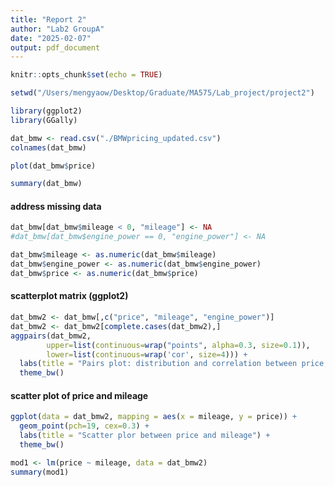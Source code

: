```yaml
---
title: "Report 2"
author: "Lab2 GroupA"
date: "2025-02-07"
output: pdf_document
---
```


```r
knitr::opts_chunk$set(echo = TRUE)
```


```r
setwd("/Users/mengyaow/Desktop/Graduate/MA575/Lab_project/project2")

library(ggplot2)
library(GGally)
```

```r
dat_bmw <- read.csv("./BMWpricing_updated.csv")
colnames(dat_bmw)
```

```r
plot(dat_bmw$price)

summary(dat_bmw)
```


#### address missing data
```r
dat_bmw[dat_bmw$mileage < 0, "mileage"] <- NA
#dat_bmw[dat_bmw$engine_power == 0, "engine_power"] <- NA

dat_bmw$mileage <- as.numeric(dat_bmw$mileage)
dat_bmw$engine_power <- as.numeric(dat_bmw$engine_power)
dat_bmw$price <- as.numeric(dat_bmw$price)
```


#### scatterplot matrix (ggplot2)
```r
dat_bmw2 <- dat_bmw[,c("price", "mileage", "engine_power")]
dat_bmw2 <- dat_bmw2[complete.cases(dat_bmw2),]
aggpairs(dat_bmw2,
        upper=list(continuous=wrap("points", alpha=0.3, size=0.1)),
        lower=list(continuous=wrap('cor', size=4))) +
  labs(title = "Pairs plot: distribution and correlation between price, mileage, and engine power") +
  theme_bw()
```

#### scatter plot of price and mileage
```r
ggplot(data = dat_bmw2, mapping = aes(x = mileage, y = price)) +
  geom_point(pch=19, cex=0.3) +
  labs(title = "Scatter plor between price and mileage") +
  theme_bw()
```

```r
mod1 <- lm(price ~ mileage, data = dat_bmw2)
summary(mod1)
```




